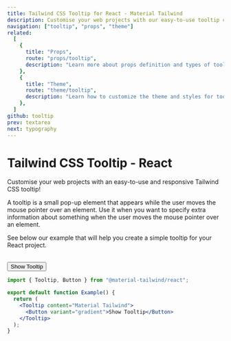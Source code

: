 ```yaml
---
title: Tailwind CSS Tooltip for React - Material Tailwind
description: Customise your web projects with our easy-to-use tooltip component for Tailwind CSS and React using Material Design guidelines.
navigation: ["tooltip", "props", "theme"]
related:
  [
    {
      title: "Props",
      route: "props/tooltip",
      description: "Learn more about props definition and types of tooltip components.",
    },
    {
      title: "Theme",
      route: "theme/tooltip",
      description: "Learn how to customize the theme and styles for tooltip components.",
    },
  ]
github: tooltip
prev: textarea
next: typography
---
```


# Tailwind CSS Tooltip - React

Customise your web projects with an easy-to-use and responsive Tailwind CSS tooltip!

A tooltip is a small pop-up element that appears while the user moves the mouse pointer over an element. Use it when you want to specify extra information about something when the user moves the mouse pointer over an element.

See below our example that will help you create a simple tooltip for your React project.

<br />
<ComponentDemo id="tooltip">
  <Tooltip content="Material Tailwind">
    <Button variant="gradient">Show Tooltip</Button>
  </Tooltip>
</ComponentDemo>

```jsx
import { Tooltip, Button } from "@material-tailwind/react";

export default function Example() {
  return (
    <Tooltip content="Material Tailwind">
      <Button variant="gradient">Show Tooltip</Button>
    </Tooltip>
  );
}
```

<span id="props" className="scroll-mt-48" />
<span id="theme" className="scroll-mt-48" />
